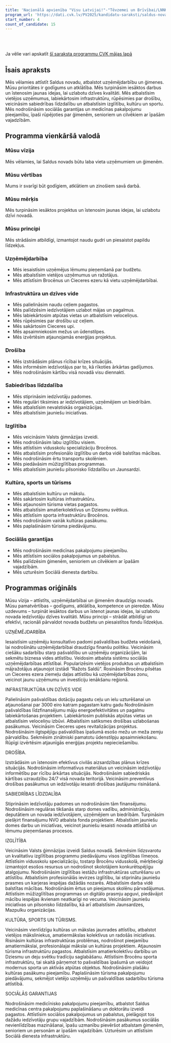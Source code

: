 ```yaml
---
title: 'Nacionālā apvienība "Visu Latvijai!"-"Tēvzemei un Brīvībai/LNNK"'
program_url: 'https://dati.cvk.lv/PV2025/kandidatu-saraksti/saldus-novads/nacionala-apvieniba-visu-latvijai-tevzemei-un-brivibailnnk'
start_number: 4
count_of_candidate: 15
---
```



<Badge text="Uzņēmējdarbības atbalsts" variant="note" size="small" /> <Badge text="Infrastruktūras uzlabošana" variant="note" size="small" /> <Badge text="Drošības stiprināšana" variant="note" size="small" /> <Badge text="Sabiedrības līdzdalība" variant="note" size="small" /> <Badge text="Kultūras un sporta attīstība" variant="note" size="small" />

<br/><br/> 

<Card title='Šis ir mākslīga intelekta ģenerēts apraksts' icon='starlight'>
    Ja vēlie vari apskatīt <a href={frontmatter.program_url} target='_blank'>šī saraksta programmu CVK mājas lapā</a>
    </Card>

## Īsais apraksts

Mēs vēlamies attīstīt Saldus novadu, atbalstot uzņēmējdarbību un ģimenes. Mūsu prioritātes ir godīgums un atklātība. Mēs turpināsim iesāktos darbus un īstenosim jaunas idejas, lai uzlabotu dzīves kvalitāti. Mēs atbalstīsim vietējos uzņēmumus, labiekārtosim infrastruktūru, rūpēsimies par drošību, veicināsim sabiedrības līdzdalību un atbalstīsim izglītību, kultūru un sportu. Mēs nodrošināsim sociālās garantijas un medicīnas pakalpojumu pieejamību, īpaši rūpējoties par ģimenēm, senioriem un cilvēkiem ar īpašām vajadzībām.

## Programma vienkāršā valodā

### Mūsu vīzija

Mēs vēlamies, lai Saldus novads būtu laba vieta uzņēmumiem un ģimenēm.

### Mūsu vērtības

Mums ir svarīgi būt godīgiem, atklātiem un zinošiem savā darbā.

### Mūsu mērķis

Mēs turpināsim iesāktos projektus un īstenosim jaunas idejas, lai uzlabotu dzīvi novadā.

### Mūsu principi

Mēs strādāsim atbildīgi, izmantojot naudu gudri un piesaistot papildu līdzekļus.

### Uzņēmējdarbība

*   Mēs iesaistīsim uzņēmējus lēmumu pieņemšanā par budžetu.
*   Mēs atbalstīsim vietējos uzņēmumus un ražotājus.
*   Mēs attīstīsim Brocēnus un Cieceres ezeru kā vietu uzņēmējdarbībai.

### Infrastruktūra un dzīves vide

*   Mēs palielināsim naudu ceļiem pagastos.
*   Mēs palīdzēsim iedzīvotājiem uzlabot mājas un pagalmus.
*   Mēs labiekārtosim atpūtas vietas un atbalstīsim veloceliņus.
*   Mēs rūpēsimies par drošību uz ceļiem.
*   Mēs sakārtosim Cieceres upi.
*   Mēs apsaimniekosim mežus un ūdenstilpes.
*   Mēs izvērtēsim atjaunojamās enerģijas projektus.

### Drošība

*   Mēs izstrādāsim plānus rīcībai krīzes situācijās.
*   Mēs informēsim iedzīvotājus par to, kā rīkoties ārkārtas gadījumos.
*   Mēs nodrošināsim kārtību visā novadā visu diennakti.

### Sabiedrības līdzdalība

*   Mēs stiprināsim iedzīvotāju padomes.
*   Mēs regulāri tiksimies ar iedzīvotājiem, uzņēmējiem un biedrībām.
*   Mēs atbalstīsim nevalstiskās organizācijas.
*   Mēs atbalstīsim jauniešu iniciatīvas.

### Izglītība

*   Mēs veicināsim Valsts ģimnāzijas izveidi.
*   Mēs nodrošināsim labu izglītību visiem.
*   Mēs attīstīsim vidusskolu specializāciju Brocēnos.
*   Mēs atbalstīsim profesionālo izglītību un darba vidē balstītas mācības.
*   Mēs nodrošināsim ērtu transportu skolēniem.
*   Mēs piedāvāsim mūžizglītības programmas.
*   Mēs atbalstīsim jauniešu pilsonisko līdzdalību un Jaunsardzi.

### Kultūra, sports un tūrisms

*   Mēs atbalstīsim kultūru un mākslu.
*   Mēs sakārtosim kultūras infrastruktūru.
*   Mēs atjaunosim tūrisma vietas pagastos.
*   Mēs atbalstīsim amatierkolektīvus un Dziesmu svētkus.
*   Mēs attīstīsim sporta infrastruktūru Brocēnos.
*   Mēs nodrošināsim vairāk kultūras pasākumu.
*   Mēs paplašināsim tūrisma piedāvājumu.

### Sociālās garantijas

*   Mēs nodrošināsim medicīnas pakalpojumu pieejamību.
*   Mēs attīstīsim sociālos pakalpojumus un pabalstus.
*   Mēs palīdzēsim ģimenēm, senioriem un cilvēkiem ar īpašām vajadzībām.
*   Mēs uzturēsim Sociālā dienesta darbību.

## Programmas oriģināls

Mūsu vīzija – attīstīts, uzņēmējdarbībai un ģimenēm draudzīgs novads.
Mūsu pamatvērtības – godīgums, atklātība, kompetence un pieredze.
Mūsu uzdevums – turpināt iesāktos darbus un īstenot jaunas idejas, lai uzlabotu
novada iedzīvotāju dzīves kvalitāti.
Mūsu principi – strādāt atbildīgi un efektīvi, racionāli pārvaldot novada budžetu
un piesaistītos fondu līdzekļus.

UZŅĒMĒJDARBĪBA

Iesaistīsim uzņēmēju konsultatīvo padomi pašvaldības budžeta veidošanā, lai
nodrošinātu uzņēmējdarbībai draudzīgu finanšu politiku.
Veicināsim ciešāku sadarbību starp pašvaldību un uzņēmēju organizācijām, lai
sekmētu biznesa vides attīstību.
Veidosim atbalsta sistēmu sociālās uzņēmējdarbības attīstībai.
Popularizēsim vietējos produktus un atbalstīsim mājražotājus atjaunojot izstādi
“Ražots Saldū”.
Rosināsim Brocēnu pilsētas un Cieceres ezera ziemeļu daļas attīstību kā
uzņēmējdarbības zonu, veicinot jaunu uzņēmumu un investīciju ienākšanu reģionā.

INFRASTRUKTŪRA UN DZĪVES VIDE

Palielināsim pašvaldības dotāciju pagastu ceļu un ielu uzturēšanai un atjaunošanai par
3000 eiro katram pagastam katru gadu
Nodrošināsim pašvaldības līdzfinansējumu māju energoefektivitātes un pagalmu
labiekārtošanas projektiem.
Labiekārtosim publiskās atpūtas vietas un atbalstīsim veloceliņu izbūvi.
Atbalstīsim satiksmes drošības uzlabošanas pasākumus.
Veicināsim Cieceres upes revitalizācijas projektus.
Nodrošināsim ilgtspējīgu pašvaldības īpašumā esošo mežu un meža zemju pārvaldību.
Sekmēsim zinātniski pamatotu ūdenstilpju apsaimniekošanu.
Rūpīgi izvērtēsim atjaunīgās enerģijas projektu nepieciešamību.

DROŠĪBA.

Izstrādāsim un īstenosim efektīvus civilās aizsardzības plānus krīzes situācijās.
Nodrošināsim informatīvus materiālus un veicināsim iedzīvotāju informētību par
rīcību ārkārtas situācijās.
Nodrošināsim sabiedriskās kārtības uzraudzību 24/7 visā novada teritorijā.
Veicināsim preventīvus drošības pasākumus un iedzīvotāju iesaisti drošības jautājumu
risināšanā.

SABIEDRĪBAS LĪDZDALĪBA

Stiprināsim iedzīvotāju padomes un nodrošināsim tām finansējumu.
Nodrošināsim regulāras tikšanās starp domes vadību, administrāciju, deputātiem un
novada iedzīvotājiem, uzņēmējiem un biedrībām.
Turpināsim piešķirt finansējumu NVO atbalsta fonda projektiem.
Atbalstīsim jauniešu domes darbu un iniciatīvas, veicinot jauniešu iesaisti novada
attīstībā un lēmumu pieņemšanas procesos.

IZGLĪTĪBA

Veicināsim Valsts ģimnāzijas izveidi Saldus novadā.
Sekmēsim līdzsvarotu un kvalitatīvu izglītības programmu piedāvājumu visos izglītības līmeņos.
Attīstīsim vidusskolu specializāciju, tostarp Brocēnu vidusskolā, mērķtiecīgi izmantojot esošos resursus un nodrošinot skolotājiem konkurētspējīgu atalgojumu.
Nodrošināsim izglītības iestāžu infrastruktūras uzturēšanu un attīstību.
Atbalstīsim profesionālās ievirzes izglītību, lai stiprinātu jauniešu prasmes un karjeras iespējas dažādās nozarēs. Atbalstīsim darba vidē balstītas mācības.
Nodrošināsim ērtus un pieejamus skolēnu pārvadājumus.
Attīstīsim mūžizglītības programmas un digitālo prasmju apguvi, piedāvājot mācību iespējas ikvienam neatkarīgi no vecuma.
Veicināsim jauniešu iniciatīvas un pilsonisko līdzdalību, kā arī atbalstīsim Jaunsardzes, Mazpulku organizācijas.

KULTŪRA, SPORTS UN TŪRISMS.

Veicināsim vienlīdzīgu kultūras un mākslas jaunrades attīstību, atbalstot vietējos
māksliniekus, amatiermākslas kolektīvus un radošās iniciatīvas.
Risināsim kultūras infrastruktūras problēmas, nodrošinot pieejamību amatiermākslai,
profesionālajai mākslai un kultūras projektiem.
Atjaunosim tūrisma infrastruktūru pagastos.
Atbalstīsim amatierkolektīvu darbību un Dziesmu un deju svētku tradīciju
saglabāšanu.
Attīstīsim Brocēnu sporta infrastruktūru, tai skaitā pārņemot to pašvaldības īpašumā
un veidojot modernus sporta un aktīvās atpūtas objektus.
Nodrošināsim plašāku kultūras pasākumu pieejamību.
Paplašināsim tūrisma pakalpojumu piedāvājumu, sekmējot vietējo uzņēmēju un
pašvaldības sadarbību tūrisma attīstībā.

SOCIĀLĀS GARANTIJAS

Nodrošināsim medicīnisko pakalpojumu pieejamību, atbalstot Saldus medicīnas
centra pakalpojumu paplašināšanu un doktorātu izveidi pagastos.
Attīstīsim sociālos pakalpojumus un pabalstus, pielāgojot tos dažādu iedzīvotāju
grupu vajadzībām.
Nodrošināsim pasākumus sociālās nevienlīdzības mazināšanai, īpašu uzmanību
pievēršot atbalstam ģimenēm, senioriem un personām ar īpašām vajadzībām.
Uzturēsim un attīstīsim Sociālā dienesta infrastruktūru.
